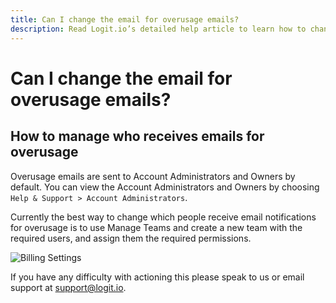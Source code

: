 ```yaml
---
title: Can I change the email for overusage emails?
description: Read Logit.io’s detailed help article to learn how to change and/or update the emails that receive overusage emails
---
```


# Can I change the email for overusage emails?

## How to manage who receives emails for overusage

Overusage emails are sent to Account Administrators and Owners by default. 
You can view the Account Administrators and Owners by choosing `Help & Support > Account Administrators`.

Currently the best way to change which people receive email notifications 
for overusage is to use Manage Teams and create a new team with the 
required users, and assign them the required permissions.

![Billing Settings](@/images/help/subscription-usage/billing-settings.png)

If you have any difficulty with actioning this please speak to 
us <IntercomButton text="via live chat" /> or email support at [support@logit.io](mailto:support@logit.io).